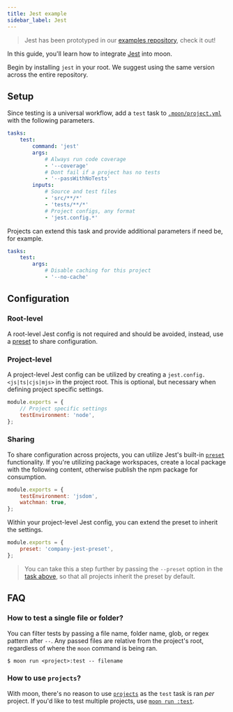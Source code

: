 ```yaml
---
title: Jest example
sidebar_label: Jest
---
```



> Jest has been prototyped in our
> [examples repository](https://github.com/moonrepo/examples/blob/master/.moon/project.yml#L83),
> check it out!

In this guide, you'll learn how to integrate [Jest](https://jestjs.io/) into moon.

Begin by installing `jest` in your root. We suggest using the same version across the entire
repository.

<AddDepsTabs dep="jest" dev />

## Setup

Since testing is a universal workflow, add a `test` task to
[`.moon/project.yml`](../../config/global-project) with the following parameters.

```yaml title=".moon/project.yml"
tasks:
	test:
		command: 'jest'
		args:
			# Always run code coverage
			- '--coverage'
			# Dont fail if a project has no tests
			- '--passWithNoTests'
		inputs:
			# Source and test files
			- 'src/**/*'
			- 'tests/**/*'
			# Project configs, any format
			- 'jest.config.*'
```

Projects can extend this task and provide additional parameters if need be, for example.

```yaml title="<project>/moon.yml"
tasks:
	test:
		args:
			# Disable caching for this project
			- '--no-cache'
```

## Configuration

### Root-level

A root-level Jest config is not required and should be avoided, instead, use a [preset](#sharing) to
share configuration.

### Project-level

A project-level Jest config can be utilized by creating a `jest.config.<js|ts|cjs|mjs>` in the
project root. This is optional, but necessary when defining project specific settings.

```js title="<project>/jest.config.js"
module.exports = {
	// Project specific settings
	testEnvironment: 'node',
};
```

### Sharing

To share configuration across projects, you can utilize Jest's built-in
[`preset`](https://jestjs.io/docs/configuration#preset-string) functionality. If you're utilizing
package workspaces, create a local package with the following content, otherwise publish the npm
package for consumption.

```js title="packages/company-jest-preset/jest-preset.js"
module.exports = {
	testEnvironment: 'jsdom',
	watchman: true,
};
```

Within your project-level Jest config, you can extend the preset to inherit the settings.

```js title="<project>/jest.config.js"
module.exports = {
	preset: 'company-jest-preset',
};
```

> You can take this a step further by passing the `--preset` option in the [task above](#setup), so
> that all projects inherit the preset by default.

## FAQ

### How to test a single file or folder?

You can filter tests by passing a file name, folder name, glob, or regex pattern after `--`. Any
passed files are relative from the project's root, regardless of where the `moon` command is being
ran.

```shell
$ moon run <project>:test -- filename
```

### How to use `projects`?

With moon, there's no reason to use
[`projects`](https://jestjs.io/docs/configuration#projects-arraystring--projectconfig) as the `test`
task is ran _per_ project. If you'd like to test multiple projects, use
[`moon run :test`](../../commands/run).
